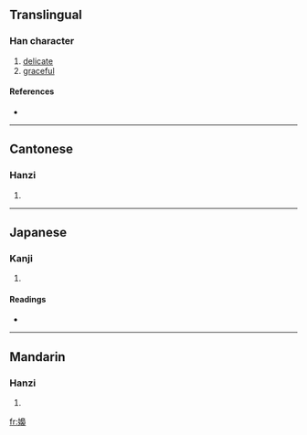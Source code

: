 {{also|裊}}
==Translingual==

===Han character===
{{Han char|rn=38|rad=女|as=13|sn=16|four=4742<sub>7</sub>|canj=女竹日女 (VHAV)}}

# [[delicate]]
# [[graceful]]

====References====
* {{Han ref|kx=0272.220|dkj=06787|dj=0540.220|hdz=21084.080|uh=5B1D|ud=23325|bh=BEC5|bd=48837}}

----

==Cantonese==

===Hanzi===
{{yue-hanzi|jyut=|y=niu5}}

# {{defn|Cantonese}}

----

==Japanese==

===Kanji===
{{ja-kanji|grade=|rs=女13}}

# {{defn|Japanese}}

====Readings====
* {{ja-readings|on=[[じょう]] (jō)|kun=[[たおやか]] (taoyaka)}}

----

==Mandarin==

===Hanzi===
{{cmn-hanzi|pin=[[niǎo]] ([[niao3]])|wg=niao<sup>3</sup>}}

# {{defn|Mandarin}}

[[fr:嬝]]